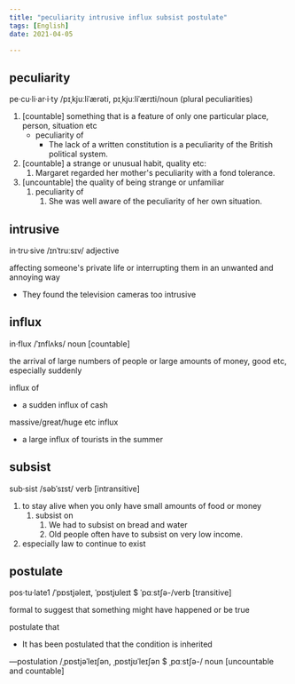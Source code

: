 ```yaml
---
title: "peculiarity intrusive influx subsist postulate"
tags: [English]
date: 2021-04-05

---
```


## peculiarity

pe·cu·li·ar·i·ty /pɪˌkjuːliˈærəti, pɪˌkjuːliˈærɪti/noun (plural peculiarities)

1. [countable] something that is a feature of only one particular place, person, situation
   etc
   - peculiarity of
     - The lack of a written constitution is a peculiarity of the British political
       system.
2. [countable] a strange or unusual habit, quality etc:
   1. Margaret regarded her mother's peculiarity with a fond tolerance.
3. [uncountable] the quality of being strange or unfamiliar
   1. peculiarity of
      1. She was well aware of the peculiarity of her own situation.

## intrusive

in·tru·sive /ɪnˈtruːsɪv/ adjective

affecting someone's private life or interrupting them in an unwanted and annoying way

- They found the television cameras too intrusive

## influx

in·flux /ˈɪnflʌks/ noun [countable]

the arrival of large numbers of people or large amounts of money, good etc, especially
suddenly

influx of

- a sudden influx of cash

massive/great/huge etc influx

- a large influx of tourists in the summer

## subsist

sub·sist /səbˈsɪst/ verb [intransitive]

1. to stay alive when you only have small amounts of food or money
   1. subsist on
      1. We had to subsist on bread and water
      2. Old people often have to subsist on very low income.
2. especially law to continue to exist

## postulate

pos·tu·late1 /ˈpɒstjəleɪt, ˈpɒstjʊleɪt $ ˈpɑːstʃə-/verb [transitive]

formal to suggest that something might have happened or be true

postulate that

- It has been postulated that the condition is inherited

—postulation /ˌpɒstjəˈleɪʃən, ˌpɒstjʊˈleɪʃən $ ˌpɑːstʃə-/ noun [uncountable and countable]
